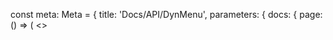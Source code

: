 
const meta: Meta = {
  title: 'Docs/API/DynMenu',
  parameters: {
    docs: {
      page: () => (
        <>
          <Title />
          <Subtitle>API Reference</Subtitle>
          <Description>
            DynMenu now accepts <code>items</code> arrays of <code>DynMenuItemConfig</code> objects or
            custom <code>DynMenuItem</code> children for full control over layout, including dividers and
            keyboard interactions.
          </Description>
          <Primary />
          <ArgsTable of={Types} />
          <Stories />
        </>
      )
    }
  }
}

